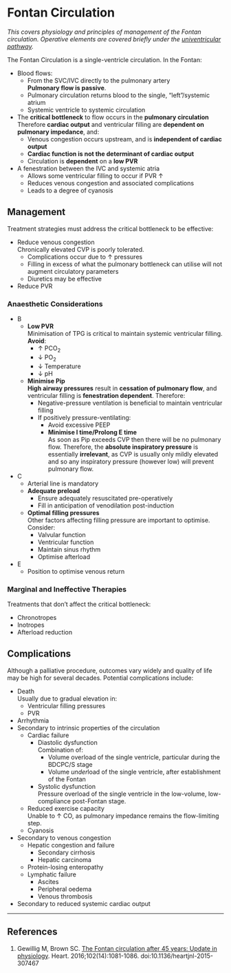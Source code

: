 # Fontan Circulation

*This covers physiology and principles of management of the Fontan circulation. Operative elements are covered briefly under the [univentricular pathway](/anaesthesia/paeds/univent.md).*

The Fontan Circulation is a single-ventricle circulation. In the Fontan:

* Blood flows:
	* From the SVC/IVC directly to the pulmonary artery  
	**Pulmonary flow is passive**.
	* Pulmonary circulation returns blood to the single, "left"/systemic atrium
	* Systemic ventricle to systemic circulation
* The **critical bottleneck** to flow occurs in the **pulmonary circulation**  
Therefore **cardiac output** and ventricular filling are **dependent on pulmonary impedance**, and:
	* Venous congestion occurs upstream, and is **independent of cardiac output**
	* **Cardiac function is not the determinant of cardiac output**  
	* Circulation is **dependent** on a **low PVR**
* A fenestration between the IVC and systemic atria
	* Allows some ventricular filling to occur if PVR ↑
	* Reduces venous congestion and associated complications
	* Leads to a degree of cyanosis

## Management

Treatment strategies must address the critical bottleneck to be effective:

* Reduce venous congestion  
Chronically elevated CVP is poorly tolerated.
	* Complications occur due to ↑ pressures
	* Filling in excess of what the pulmonary bottleneck can utilise will not augment circulatory parameters
	* Diuretics may be effective
* Reduce PVR

### Anaesthetic Considerations

* B
	* **Low PVR**  
	Minimisation of TPG is critical to maintain systemic ventricular filling. **Avoid**:
		* ↑ PCO~2~
		* ↓ PO~2~
		* ↓ Temperature
		* ↓ pH
	* **Minimise Pip**  
	**High airway pressures** result in **cessation of pulmonary flow**, and ventricular filling is **fenestration dependent**. Therefore:
		* Negative-pressure ventilation is beneficial to maintain ventricular filling
		* If positively pressure-ventilating:
			* Avoid excessive PEEP
			* **Minimise I time/Prolong E time**  
			As soon as Pip exceeds CVP then there will be no pulmonary flow. Therefore, the **absolute inspiratory pressure** is essentially **irrelevant**, as CVP is usually only mildly elevated and so any inspiratory pressure (however low) will prevent pulmonary flow.
* C
	* Arterial line is mandatory
	* **Adequate preload**  
		* Ensure adequately resuscitated pre-operatively
		* Fill in anticipation of venodilation post-induction
	* **Optimal filling pressures**  
	Other factors affecting filling pressure are important to optimise. Consider:
		* Valvular function
		* Ventricular function
		* Maintain sinus rhythm
		* Optimise afterload
* E
	* Position to optimise venous return

### Marginal and Ineffective Therapies

Treatments that don't affect the critical bottleneck:

* Chronotropes
* Inotropes
* Afterload reduction

## Complications

Although a palliative procedure, outcomes vary widely and quality of life may be high for several decades. Potential complications include:

* Death  
Usually due to gradual elevation in:
	* Ventricular filling pressures
	* PVR
* Arrhythmia
* Secondary to intrinsic properties of the circulation
	* Cardiac failure  
		* Diastolic dysfunction  
		Combination of:
			* Volume overload of the single ventricle, particular during the BDCPC/S stage
			* Volume *under*load of the single ventricle, after establishment of the Fontan
		* Systolic dysfunction  
		Pressure overload of the single ventricle in the low-volume, low-compliance post-Fontan stage.
	* Reduced exercise capacity  
	Unable to ↑ CO, as pulmonary impedance remains the flow-limiting step.
	* Cyanosis
* Secondary to venous congestion
	* Hepatic congestion and failure
		* Secondary cirrhosis
		* Hepatic carcinoma
	* Protein-losing enteropathy	
	* Lymphatic failure
		* Ascites
		* Peripheral oedema
		* Venous thrombosis
* Secondary to reduced systemic cardiac output


---

## References

1. Gewillig M, Brown SC. [The Fontan circulation after 45 years: Update in physiology](https://heart.bmj.com/content/102/14/1081). Heart. 2016;102(14):1081-1086. doi:10.1136/heartjnl-2015-307467
